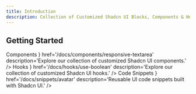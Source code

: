 ```yaml
---
title: Introduction
description: Collection of Customized Shadcn UI Blocks, Components & Hooks.
---
```



## Getting Started

<Cards>
  <Card
    title={
      <div className='flex items-center gap-2'>
        <Component className='h-4 w-4' />
        Components
      </div>
    }
    href='/docs/components/responsive-textarea'
    description='Explore our collection of customized Shadcn UI components.'
  />
  <Card
    title={
      <div className='flex items-center gap-2'>
        <Anchor className='h-4 w-4' />
        Hooks
      </div>
    }
    href='/docs/hooks/use-boolean'
    description='Explore our collection of customized Shadcn UI hooks.'
  />
  <Card
    title={
      <div className='flex items-center gap-2'>
        <SquareDashedBottomCode className='h-4 w-4' />
        Code Snippets
      </div>
    }
    href='/docs/snippets/avatar'
    description='Reusable UI code snippets built with Shadcn UI.'
  />
</Cards>
